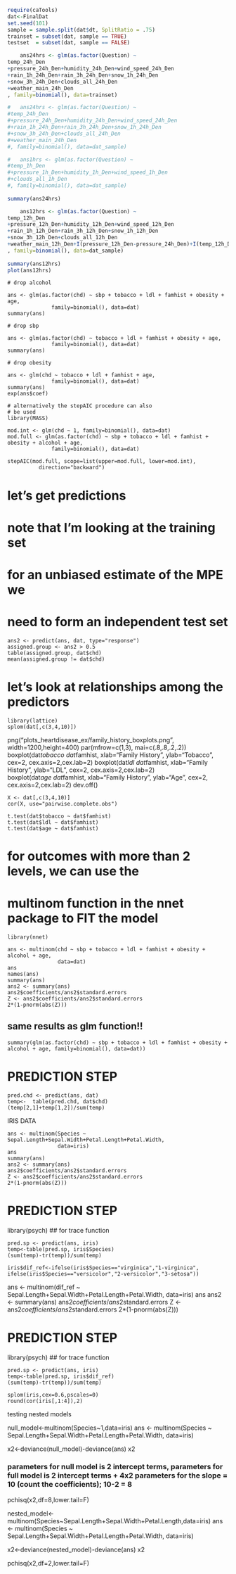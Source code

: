 ```r
require(caTools)
dat<-FinalDat
set.seed(101) 
sample = sample.split(dat$dt, SplitRatio = .75)
trainset = subset(dat, sample == TRUE)
testset  = subset(dat, sample == FALSE)

	ans24hrs <- glm(as.factor(Question) ~
temp_24h_Den
+pressure_24h_Den+humidity_24h_Den+wind_speed_24h_Den
+rain_1h_24h_Den+rain_3h_24h_Den+snow_1h_24h_Den
+snow_3h_24h_Den+clouds_all_24h_Den
+weather_main_24h_Den
, family=binomial(), data=trainset)

#	ans24hrs <- glm(as.factor(Question) ~
#temp_24h_Den
#+pressure_24h_Den+humidity_24h_Den+wind_speed_24h_Den
#+rain_1h_24h_Den+rain_3h_24h_Den+snow_1h_24h_Den
#+snow_3h_24h_Den+clouds_all_24h_Den
#+weather_main_24h_Den
#, family=binomial(), data=dat_sample)

#	ans1hrs <- glm(as.factor(Question) ~
#temp_1h_Den
#+pressure_1h_Den+humidity_1h_Den+wind_speed_1h_Den
#+clouds_all_1h_Den
#, family=binomial(), data=dat_sample)
	
summary(ans24hrs)
```

```r
	ans12hrs <- glm(as.factor(Question) ~
temp_12h_Den
+pressure_12h_Den+humidity_12h_Den+wind_speed_12h_Den
+rain_1h_12h_Den+rain_3h_12h_Den+snow_1h_12h_Den
+snow_3h_12h_Den+clouds_all_12h_Den
+weather_main_12h_Den+I(pressure_12h_Den-pressure_24h_Den)+I(temp_12h_Den-temp_24h_Den)
, family=binomial(), data=dat_sample)
	
summary(ans12hrs)
plot(ans12hrs)
```


	# drop alcohol

	ans <- glm(as.factor(chd) ~ sbp + tobacco + ldl + famhist + obesity + age, 
                  family=binomial(), data=dat)
	summary(ans)

	# drop sbp

	ans <- glm(as.factor(chd) ~ tobacco + ldl + famhist + obesity + age, 
                  family=binomial(), data=dat)
	summary(ans)

	# drop obesity

	ans <- glm(chd ~ tobacco + ldl + famhist + age, 
                  family=binomial(), data=dat)
	summary(ans)
	exp(ans$coef)

	# alternatively the stepAIC procedure can also 
	# be used
	library(MASS)

	mod.int <- glm(chd ~ 1, family=binomial(), data=dat)
	mod.full <- glm(as.factor(chd) ~ sbp + tobacco + ldl + famhist + obesity + alcohol + age, 
                  family=binomial(), data=dat)

	stepAIC(mod.full, scope=list(upper=mod.full, lower=mod.int),
              direction="backward")

# let's get predictions
# note that I'm looking at the training set
# for an unbiased estimate of the MPE we
# need to form an independent test set

	ans2 <- predict(ans, dat, type="response")
	assigned.group <- ans2 > 0.5
	table(assigned.group, dat$chd)
	mean(assigned.group != dat$chd)

# let's look at relationships among the predictors

	library(lattice)
	splom(dat[,c(3,4,10)])

png("plots_heartdisease_ex/family_history_boxplots.png", width=1200,height=400)
	par(mfrow=c(1,3), mai=c(.8,.8,.2,.2))
	boxplot(dat$tobacco ~ dat$famhist, xlab="Family History", ylab="Tobacco", cex=2, cex.axis=2,cex.lab=2)
	boxplot(dat$ldl ~ dat$famhist, xlab="Family History", ylab="LDL", cex=2, cex.axis=2,cex.lab=2)
	boxplot(dat$age ~ dat$famhist, xlab="Family History", ylab="Age", cex=2, cex.axis=2,cex.lab=2)
dev.off()

	X <- dat[,c(3,4,10)]
	cor(X, use="pairwise.complete.obs")
	
	t.test(dat$tobacco ~ dat$famhist)
	t.test(dat$ldl ~ dat$famhist)
	t.test(dat$age ~ dat$famhist)


# for outcomes with more than 2 levels, we can use the
# multinom function in the nnet package to FIT the model

	library(nnet)

	ans <- multinom(chd ~ sbp + tobacco + ldl + famhist + obesity + alcohol + age, 
                    data=dat)
	ans
	names(ans)
	summary(ans)
	ans2 <- summary(ans)
	ans2$coefficients/ans2$standard.errors
	Z <- ans2$coefficients/ans2$standard.errors
	2*(1-pnorm(abs(Z)))
	
## same results as glm function!!###	
	summary(glm(as.factor(chd) ~ sbp + tobacco + ldl + famhist + obesity + alcohol + age, family=binomial(), data=dat))

# PREDICTION STEP

	pred.chd <- predict(ans, dat)
	temp<-	table(pred.chd, dat$chd)
	(temp[2,1]+temp[1,2])/sum(temp)


###############################  IRIS DATA  ##########################################

#############	
	ans <- multinom(Species ~ Sepal.Length+Sepal.Width+Petal.Length+Petal.Width,
                    data=iris)
	ans
	summary(ans)
	ans2 <- summary(ans)
	ans2$coefficients/ans2$standard.errors
	Z <- ans2$coefficients/ans2$standard.errors
	2*(1-pnorm(abs(Z)))

# PREDICTION STEP
library(psych)  ## for trace function

	pred.sp <- predict(ans, iris)
	temp<-table(pred.sp, iris$Species)
	(sum(temp)-tr(temp))/sum(temp)

########	
	iris$dif_ref<-ifelse(iris$Species=="virginica","1-virginica", ifelse(iris$Species=="versicolor","2-versicolor","3-setosa"))
ans <- multinom(dif_ref ~ Sepal.Length+Sepal.Width+Petal.Length+Petal.Width,
                    data=iris)
	ans
	ans2 <- summary(ans)
	ans2$coefficients/ans2$standard.errors
	Z <- ans2$coefficients/ans2$standard.errors
	2*(1-pnorm(abs(Z)))
	
# PREDICTION STEP
library(psych)  ## for trace function

	pred.sp <- predict(ans, iris)
	temp<-table(pred.sp, iris$dif_ref)
	(sum(temp)-tr(temp))/sum(temp)

	splom(iris,cex=0.6,pscales=0)
	round(cor(iris[,1:4]),2)


##############  testing nested models  ##############
null_model<-multinom(Species~1,data=iris)
ans <- multinom(Species ~ Sepal.Length+Sepal.Width+Petal.Length+Petal.Width,
                    data=iris)

x2<-deviance(null_model)-deviance(ans)
x2

### parameters for null model is 2 intercept terms, parameters for full model is 2 intercept terms + 4x2 parameters for the slope = 10 (count the coefficients); 10-2 = 8 
pchisq(x2,df=8,lower.tail=F)


nested_model<-multinom(Species~Sepal.Length+Sepal.Width+Petal.Length,data=iris)
ans <- multinom(Species ~ Sepal.Length+Sepal.Width+Petal.Length+Petal.Width,
                    data=iris)

x2<-deviance(nested_model)-deviance(ans)
x2

pchisq(x2,df=2,lower.tail=F)


